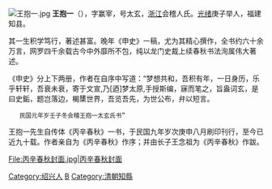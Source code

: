 {{Unreferenced |time=2010-06-04T20:41:53+00:00 }}
[[File:王抱一.jpg|frame]]
'''王抱一'''（{{bd|1872年||1921年|catIdx=W王}}），字赢宰，号太玄，[[浙江|浙江]]会稽人氏。[[光绪|光绪]]庚子举人，福建知县。

其一生积学笃行，著述甚富。晚年《申史》一稿，尤为其精心撰作，全书约六十余万言，网罗四千余载古今中外靡所不包，纯以龙门史裁上续春秋书法洵属伟大著述。

《申史》分上下两册，作者在自序中写道：“梦想共和，吾积有年，一日身历，乐乎轩轩，吾衰未衰，寄于文宣,乃[迺]梦太原,手授斯编，寐而笔之，旨盎词玄，是曰史銗，题岂落边，楬橥世界，吾览吾先，为世公布，弁以短言。
	民国元年岁壬子冬会稽王抱一太玄氏书”

王抱一先生自传体《丙辛春秋》一书，于民国九年岁次庚申八月刷印刊行，至今已近九十载。作者亲自为《丙辛春秋》作序；并由长子王念祖为《丙辛春秋》作跋。

<gallery>
File:丙辛春秋封面.jpg|丙辛春秋封面
</gallery>

[[Category:绍兴人|Category:绍兴人]]
[[Category:王姓|B]]
[[Category:清朝知縣|Category:清朝知縣]]
